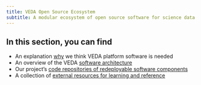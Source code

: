 ```yaml
---
title: VEDA Open Source Ecosystem
subtitle: A modular ecosystem of open source software for science data platforms
---
```


## In this section, you can find

* An explanation [why](./why.qmd) we think VEDA platform software is needed
* An overview of the VEDA [software architecture](./architecture.qmd)
* Our project's [code repositories of redeployable software components](./repositories.qmd)
* A collection of [external resources for learning and reference](./external-resources.qmd)
